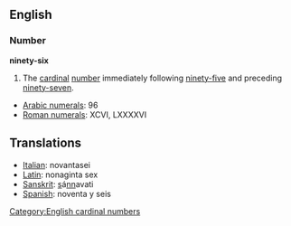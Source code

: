 ==English==
=== Number ===
'''ninety-six'''

#The [[cardinal]] [[number]] immediately following [[ninety-five]] and preceding [[ninety-seven]].

*[[w:Arabic Numerals|Arabic numerals]]: 96
*[[w:Roman numerals|Roman numerals]]: XCVI, LXXXXVI

==Translations==
*[[Italian]]: novantasei
*[[Latin]]: nonaginta sex
*[[Sanskrit]]: <u>s</u>á<u>nn</u>avati
*[[Spanish]]: noventa y seis

[[Category:English cardinal numbers]]